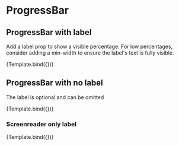 

<Meta title="Components/ProgressBar/Label" component={ProgressBar} />


# ProgressBar

## ProgressBar with label

Add a label prop to show a visible percentage. For low percentages, consider adding a min-width to ensure the label's text is fully visible.

<Canvas>
  <Story name="With label" args={{ now: 60, label: '60%' }}>
    {Template.bind({})}
  </Story>
</Canvas>

## ProgressBar with no label

The label is optional and can be omitted

<Canvas>
  <Story name="With no label" args={{ now: 60 }}>
    {Template.bind({})}
  </Story>
</Canvas>

### Screenreader only label

<Canvas>
  <Story
    name="Screenreader only label"
    args={{
      now: 60,
      label: '60%',
      visuallyHidden: true,
      isChild: true,
      'aria-label': '60%',
    }}
  >
    {Template.bind({})}
  </Story>
</Canvas>
